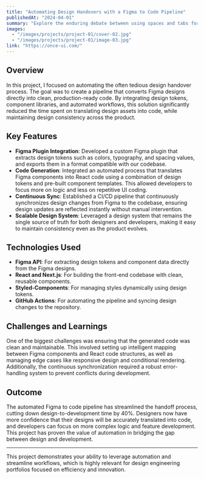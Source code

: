 ```yaml
---
title: "Automating Design Handovers with a Figma to Code Pipeline"
publishedAt: "2024-04-01"
summary: "Explore the enduring debate between using spaces and tabs for code indentation, and why this choice matters more than you might think."
images:
  - "/images/projects/project-01/cover-02.jpg"
  - "/images/projects/project-01/image-03.jpg"
link: "https://once-ui.com/"
---
```


## Overview

In this project, I focused on automating the often tedious design handover process. The goal was to create a pipeline that converts Figma designs directly into clean, production-ready code. By integrating design tokens, component libraries, and automated workflows, this solution significantly reduced the time spent on translating design assets into code, while maintaining design consistency across the product.

## Key Features

- **Figma Plugin Integration**: Developed a custom Figma plugin that extracts design tokens such as colors, typography, and spacing values, and exports them in a format compatible with our codebase.
- **Code Generation**: Integrated an automated process that translates Figma components into React code using a combination of design tokens and pre-built component templates. This allowed developers to focus more on logic and less on repetitive UI coding.
- **Continuous Sync**: Established a CI/CD pipeline that continuously synchronizes design changes from Figma to the codebase, ensuring design updates are reflected instantly without manual intervention.
- **Scalable Design System**: Leveraged a design system that remains the single source of truth for both designers and developers, making it easy to maintain consistency even as the product evolves.

## Technologies Used

- **Figma API**: For extracting design tokens and component data directly from the Figma designs.
- **React and Next.js**: For building the front-end codebase with clean, reusable components.
- **Styled-Components**: For managing styles dynamically using design tokens.
- **GitHub Actions**: For automating the pipeline and syncing design changes to the repository.

## Challenges and Learnings

One of the biggest challenges was ensuring that the generated code was clean and maintainable. This involved setting up intelligent mapping between Figma components and React code structures, as well as managing edge cases like responsive design and conditional rendering. Additionally, the continuous synchronization required a robust error-handling system to prevent conflicts during development.

## Outcome

The automated Figma to code pipeline has streamlined the handoff process, cutting down design-to-development time by 40%. Designers now have more confidence that their designs will be accurately translated into code, and developers can focus on more complex logic and feature development. This project has proven the value of automation in bridging the gap between design and development.

---

This project demonstrates your ability to leverage automation and streamline workflows, which is highly relevant for design engineering portfolios focused on efficiency and innovation.